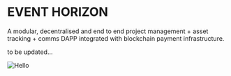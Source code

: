 # EVENT HORIZON


A modular, decentralised and end to end project management + asset tracking + comms DAPP integrated with blockchain payment infrastructure.

to be updated...


<Image src="/PI0 V1.0.png" alt="Hello" width={640} height={500} />
